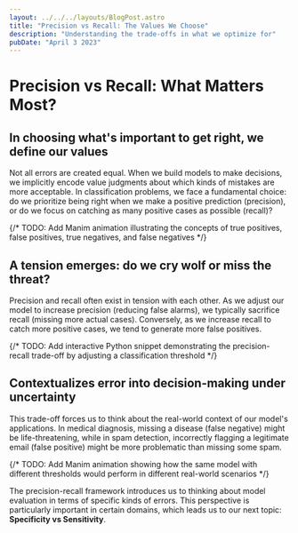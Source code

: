 ```yaml
---
layout: ../../../layouts/BlogPost.astro
title: "Precision vs Recall: The Values We Choose"
description: "Understanding the trade-offs in what we optimize for"
pubDate: "April 3 2023"
---
```


# Precision vs Recall: What Matters Most?

## In choosing what's important to get right, we define our values
Not all errors are created equal. When we build models to make decisions, we implicitly encode value judgments about which kinds of mistakes are more acceptable. In classification problems, we face a fundamental choice: do we prioritize being right when we make a positive prediction (precision), or do we focus on catching as many positive cases as possible (recall)?

{/* TODO: Add Manim animation illustrating the concepts of true positives, false positives, true negatives, and false negatives */}

## A tension emerges: do we cry wolf or miss the threat?
Precision and recall often exist in tension with each other. As we adjust our model to increase precision (reducing false alarms), we typically sacrifice recall (missing more actual cases). Conversely, as we increase recall to catch more positive cases, we tend to generate more false positives.

{/* TODO: Add interactive Python snippet demonstrating the precision-recall trade-off by adjusting a classification threshold */}

## Contextualizes error into decision-making under uncertainty
This trade-off forces us to think about the real-world context of our model's applications. In medical diagnosis, missing a disease (false negative) might be life-threatening, while in spam detection, incorrectly flagging a legitimate email (false positive) might be more problematic than missing some spam.

{/* TODO: Add Manim animation showing how the same model with different thresholds would perform in different real-world scenarios */}

The precision-recall framework introduces us to thinking about model evaluation in terms of specific kinds of errors. This perspective is particularly important in certain domains, which leads us to our next topic: **Specificity vs Sensitivity**. 